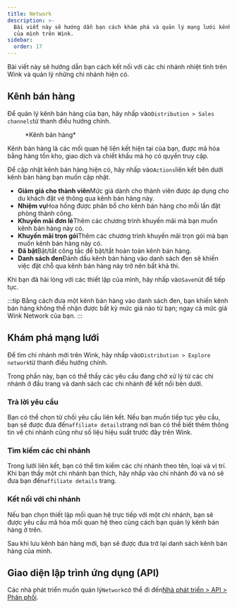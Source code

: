 ```yaml
---
title: Network
description: >-
  Bài viết này sẽ hướng dẫn bạn cách khám phá và quản lý mạng lưới kênh bán hàng
  của mình trên Wink.
sidebar:
  order: 17
---
```


Bài viết này sẽ hướng dẫn bạn cách kết nối với các chi nhánh nhiệt tình trên Wink và quản lý những chi nhánh hiện có.

## Kênh bán hàng

Để quản lý kênh bán hàng của bạn, hãy nhấp vào`Distribution > Sales channels`từ thanh điều hướng chính.

<figure>
  <CloudinaryImage width="350" height="402" resize="scale" quality="best" alt="Kênh bán hàng" src="academy/sales-channel" errorImage="noimage_opaque_nyrtl0.png" />

  <figcaption>*Kênh bán hàng*</figcaption>
</figure>


Kênh bán hàng là các mối quan hệ liên kết hiện tại của bạn, được mã hóa bằng hàng tồn kho, giao dịch và chiết khấu mà họ có quyền truy cập.

Để cập nhật kênh bán hàng hiện có, hãy nhấp vào`Actions`liên kết bên dưới kênh bán hàng bạn muốn cập nhật.

* **Giảm giá cho thành viên**Mức giá dành cho thành viên được áp dụng cho du khách đặt vé thông qua kênh bán hàng này.
* **Nhiệm vụ**Hoa hồng được phân bổ cho kênh bán hàng cho mỗi lần đặt phòng thành công.
* **Khuyến mãi đơn lẻ**Thêm các chương trình khuyến mãi mà bạn muốn kênh bán hàng này có.
* **Khuyến mãi trọn gói**Thêm các chương trình khuyến mãi trọn gói mà bạn muốn kênh bán hàng này có.
* **Đã bật**Bật/tắt công tắc để bật/tắt hoàn toàn kênh bán hàng.
* **Danh sách đen**Đánh dấu kênh bán hàng vào danh sách đen sẽ khiến việc đặt chỗ qua kênh bán hàng này trở nên bất khả thi.

Khi bạn đã hài lòng với các thiết lập của mình, hãy nhấp vào`Save`nút để tiếp tục.

:::tip
Bằng cách đưa một kênh bán hàng vào danh sách đen, bạn khiến kênh bán hàng không thể nhận được bất kỳ mức giá nào từ bạn; ngay cả mức giá Wink Network của bạn.
:::

## Khám phá mạng lưới

Để tìm chi nhánh mới trên Wink, hãy nhấp vào`Distribution > Explore network`từ thanh điều hướng chính.

Trong phần này, bạn có thể thấy các yêu cầu đang chờ xử lý từ các chi nhánh ở đầu trang và danh sách các chi nhánh để kết nối bên dưới.

### Trả lời yêu cầu

Bạn có thể chọn từ chối yêu cầu liên kết. Nếu bạn muốn tiếp tục yêu cầu, bạn sẽ được đưa đến`affiliate details`trang nơi bạn có thể biết thêm thông tin về chi nhánh cũng như số liệu hiệu suất trước đây trên Wink.

### Tìm kiếm các chi nhánh

Trong lưới liên kết, bạn có thể tìm kiếm các chi nhánh theo tên, loại và vị trí. Khi bạn thấy một chi nhánh bạn thích, hãy nhấp vào chi nhánh đó và nó sẽ đưa bạn đến`affiliate details` trang.

### Kết nối với chi nhánh

Nếu bạn chọn thiết lập mối quan hệ trực tiếp với một chi nhánh, bạn sẽ được yêu cầu mã hóa mối quan hệ theo cùng cách bạn quản lý kênh bán hàng ở trên.

Sau khi lưu kênh bán hàng mới, bạn sẽ được đưa trở lại danh sách kênh bán hàng của mình.

## Giao diện lập trình ứng dụng (API)

Các nhà phát triển muốn quản lý`Network`có thể đi đến[Nhà phát triển > API > Phân phối](/developers/apis/#distribution-api).

